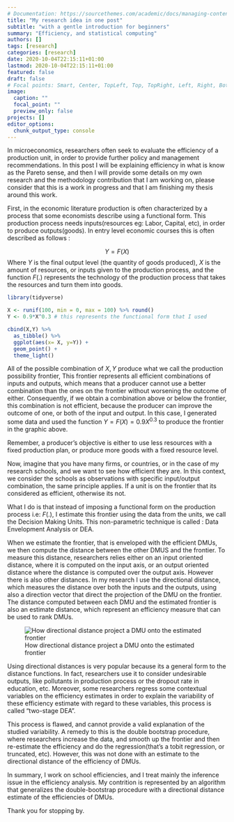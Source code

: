 ```yaml
---
# Documentation: https://sourcethemes.com/academic/docs/managing-content/
title: "My research idea in one post"
subtitle: "with a gentle introduction for beginners"
summary: "Efficiency, and statistical computing"
authors: []
tags: [research]
categories: [research]
date: 2020-10-04T22:15:11+01:00
lastmod: 2020-10-04T22:15:11+01:00
featured: false
draft: false
# Focal points: Smart, Center, TopLeft, Top, TopRight, Left, Right, BottomLeft, Bottom, BottomRight.
image:
  caption: ""
  focal_point: ""
  preview_only: false
projects: []
editor_options: 
  chunk_output_type: console
---
```


In microeconomics, researchers often seek to evaluate the efficiency of a production unit, in order to provide further policy and management recommendations. In this post I will be explaining efficiency in what is know as the Pareto sense, and then I will provide some details on my own research and the methodology contribution that I am working on, please consider that this is a work in progress and that I am finishing my thesis around this work.

First, in the economic literature production is often characterized by a process that some economists describe using a functional form. This production process needs inputs(resources eg: Labor, Capital, etc), in order to produce outputs(goods). In entry level economic courses this is often described as follows : 

$$Y = F(X)$$
Where $Y$ is the final output level (the quantity of goods produced), $X$ is the amount of resources, or inputs given to the production process, and the function $F(.)$ represents the technology of the production process that takes the resources and turn them into goods.

```r
library(tidyverse)
```


```r
X <- runif(100, min = 0, max = 100) %>% round()
Y <- 0.9*X^0.3 # this represents the functional form that I used

cbind(X,Y) %>% 
  as_tibble() %>%
  ggplot(aes(x= X, y=Y)) +
  geom_point() + 
  theme_light()
```


All of the possible combination of $X,Y$ produce what we call the production possibility frontier, This frontier represents all efficient combinations of inputs and outputs, which means that a producer cannot use a better combination than the ones on the frontier without worsening the outcome of either. Consequently, if we obtain a combination above or below the frontier, this combination is not efficient, because the producer can improve the outcome of one, or both of the input and output. In this case, I generated some data and used the function $Y = F(X) = 0.9X^{0.3}$ to produce the frontier in the graphic above.

Remember, a producer's objective is either to use less resources with a fixed production plan, or produce more goods with a fixed resource level.

Now, imagine that you have many firms, or countries, or in the case of my research schools, and we want to see how efficient they are. In this context, we consider the schools as observations with specific input/output combination, the same principle applies. If a unit is on the frontier that its considered as efficient, otherwise its not. 

What I do is that instead of imposing a functional form on the production process i.e: $F(.)$, I estimate this frontier using the data from the units, we call the Decision Making Units. This non-parametric technique is called : Data Envelopment Analysis or DEA.

When we estimate the frontier, that is enveloped with the efficient DMUs, we then compute the distance between the other DMUS and the frontier. To measure this distance, researchers relies either on an input oriented distance, where it is computed on the input axis, or an output oriented distance where the distance is computed over the output axis. However there is also other distances. In my research I use the directional distance, which measures the distance over both the inputs and the outputs, using also a direction vector that direct the projection of the DMU on the frontier. The distance computed between each DMU and the estimated frontier is also an estimate distance, which represent an efficiency measure that can be used to rank DMUs.

![How directional distance project a DMU onto the estimated frontier](~/projects/new_ws/content/project/research/directions.png)

Using directional distances is very popular because its a general form to the distance functions. In fact, researchers use it to consider undesirable outputs, like pollutants in production process or the dropout rate in education, etc. Moreover, some researchers regress some contextual variables on the efficiency estimates in order to explain the variability of these efficiency estimate with regard to these variables, this process is called "two-stage DEA".

This process is flawed, and cannot provide a valid explanation of the studied variability. A remedy to this is the double bootstrap procedure, where researchers increase the data, and smooth up the frontier and then re-estimate the efficiency and do the regression(that's a tobit regression, or truncated, etc). However, this was not done with an estimate to the directional distance of the efficiency of DMUs.

In summary, I work on school efficiencies, and I treat mainly the inference issue in the efficiency analysis. My contrition is represented by an algorithm that generalizes the double-bootstrap procedure with a directional distance estimate of the efficiencies of DMUs.

Thank you for stopping by.


